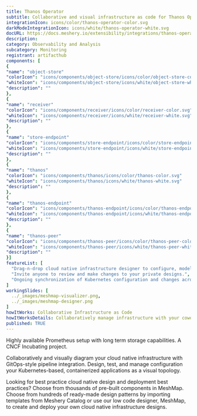 ```yaml
---
title: Thanos Operator
subtitle: Collaborative and visual infrastructure as code for Thanos Operator
integrationIcon: icons/color/thanos-operator-color.svg
darkModeIntegrationIcon: icons/white/thanos-operator-white.svg
docURL: https://docs.meshery.io/extensibility/integrations/thanos-operator
description: 
category: Observability and Analysis
subcategory: Monitoring
registrant: artifacthub
components: [
{
"name": "object-store"
"colorIcon": "icons/components/object-store/icons/color/object-store-color.svg"
"whiteIcon": "icons/components/object-store/icons/white/object-store-white.svg"
"description": ""
},
{
"name": "receiver"
"colorIcon": "icons/components/receiver/icons/color/receiver-color.svg"
"whiteIcon": "icons/components/receiver/icons/white/receiver-white.svg"
"description": ""
},
{
"name": "store-endpoint"
"colorIcon": "icons/components/store-endpoint/icons/color/store-endpoint-color.svg"
"whiteIcon": "icons/components/store-endpoint/icons/white/store-endpoint-white.svg"
"description": ""
},
{
"name": "thanos"
"colorIcon": "icons/components/thanos/icons/color/thanos-color.svg"
"whiteIcon": "icons/components/thanos/icons/white/thanos-white.svg"
"description": ""
},
{
"name": "thanos-endpoint"
"colorIcon": "icons/components/thanos-endpoint/icons/color/thanos-endpoint-color.svg"
"whiteIcon": "icons/components/thanos-endpoint/icons/white/thanos-endpoint-white.svg"
"description": ""
},
{
"name": "thanos-peer"
"colorIcon": "icons/components/thanos-peer/icons/color/thanos-peer-color.svg"
"whiteIcon": "icons/components/thanos-peer/icons/white/thanos-peer-white.svg"
"description": ""
}]
featureList: [
  "Drag-n-drop cloud native infrastructure designer to configure, model, and deploy your workloads.",
  "Invite anyone to review and make changes to your private designs.",
  "Ongoing synchronization of Kubernetes configuration and changes across any number of clusters."
]
workingSlides: [
  ../_images/meshmap-visualizer.png,
  ../_images/meshmap-designer.png
]
howItWorks: Collaborative Infrastructure as Code
howItWorksDetails: Collaboratively manage infrastructure with your coworkers synchronously sharing the same designs.
published: TRUE
---
```

<p>
Highly available Prometheus setup with long term storage capabilities. A CNCF Incubating project.
</p>
<p>
    Collaboratively and visually diagram your cloud native infrastructure with GitOps-style pipeline integration. Design, test, and manage configuration your Kubernetes-based, containerized applications as a visual topology.
</p>
<p>
    Looking for best practice cloud native design and deployment best practices? Choose from thousands of pre-built components in MeshMap. Choose from hundreds of ready-made design patterns by importing templates from Meshery Catalog or use our low code designer, MeshMap, to create and deploy your own cloud native infrastructure designs.
</p>
